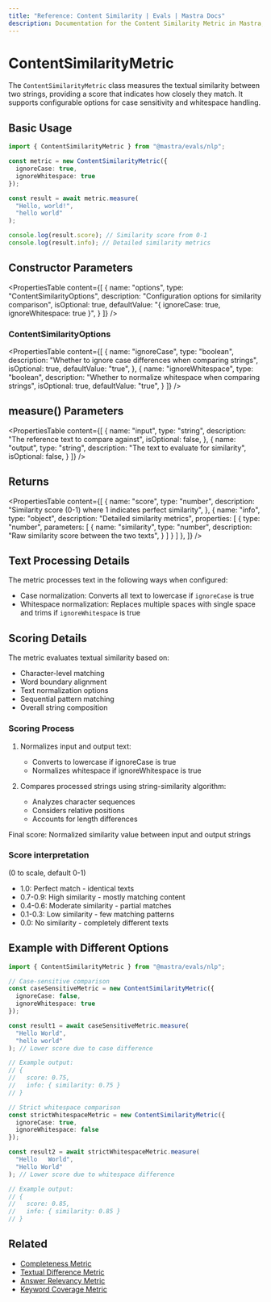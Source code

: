 ```yaml
---
title: "Reference: Content Similarity | Evals | Mastra Docs"
description: Documentation for the Content Similarity Metric in Mastra, which measures textual similarity between strings and provides a matching score.
---
```


# ContentSimilarityMetric

The `ContentSimilarityMetric` class measures the textual similarity between two strings, providing a score that indicates how closely they match. It supports configurable options for case sensitivity and whitespace handling.

## Basic Usage

```typescript
import { ContentSimilarityMetric } from "@mastra/evals/nlp";

const metric = new ContentSimilarityMetric({
  ignoreCase: true,
  ignoreWhitespace: true
});

const result = await metric.measure(
  "Hello, world!",
  "hello world"
);

console.log(result.score); // Similarity score from 0-1
console.log(result.info); // Detailed similarity metrics
```

## Constructor Parameters

<PropertiesTable
  content={[
    {
      name: "options",
      type: "ContentSimilarityOptions",
      description: "Configuration options for similarity comparison",
      isOptional: true,
      defaultValue: "{ ignoreCase: true, ignoreWhitespace: true }",
    }
  ]}
/>

### ContentSimilarityOptions

<PropertiesTable
  content={[
    {
      name: "ignoreCase",
      type: "boolean",
      description: "Whether to ignore case differences when comparing strings",
      isOptional: true,
      defaultValue: "true",
    },
    {
      name: "ignoreWhitespace",
      type: "boolean",
      description: "Whether to normalize whitespace when comparing strings",
      isOptional: true,
      defaultValue: "true",
    }
  ]}
/>

## measure() Parameters

<PropertiesTable
  content={[
    {
      name: "input",
      type: "string",
      description: "The reference text to compare against",
      isOptional: false,
    },
    {
      name: "output",
      type: "string",
      description: "The text to evaluate for similarity",
      isOptional: false,
    }
  ]}
/>

## Returns

<PropertiesTable
  content={[
    {
      name: "score",
      type: "number",
      description: "Similarity score (0-1) where 1 indicates perfect similarity",
    },
    {
      name: "info",
      type: "object",
      description: "Detailed similarity metrics",
      properties: [
        {
          type: "number",
          parameters: [
            {
              name: "similarity",
              type: "number",
              description: "Raw similarity score between the two texts",
            }
          ]
        }
      ]
    },
  ]}
/>

## Text Processing Details

The metric processes text in the following ways when configured:
- Case normalization: Converts all text to lowercase if `ignoreCase` is true
- Whitespace normalization: Replaces multiple spaces with single space and trims if `ignoreWhitespace` is true

## Scoring Details

The metric evaluates textual similarity based on:
- Character-level matching
- Word boundary alignment
- Text normalization options
- Sequential pattern matching
- Overall string composition

### Scoring Process

1. Normalizes input and output text:
   - Converts to lowercase if ignoreCase is true
   - Normalizes whitespace if ignoreWhitespace is true

2. Compares processed strings using string-similarity algorithm:
   - Analyzes character sequences
   - Considers relative positions
   - Accounts for length differences

Final score: Normalized similarity value between input and output strings

### Score interpretation
(0 to scale, default 0-1)
- 1.0: Perfect match - identical texts
- 0.7-0.9: High similarity - mostly matching content
- 0.4-0.6: Moderate similarity - partial matches
- 0.1-0.3: Low similarity - few matching patterns
- 0.0: No similarity - completely different texts

## Example with Different Options

```typescript
import { ContentSimilarityMetric } from "@mastra/evals/nlp";

// Case-sensitive comparison
const caseSensitiveMetric = new ContentSimilarityMetric({
  ignoreCase: false,
  ignoreWhitespace: true
});

const result1 = await caseSensitiveMetric.measure(
  "Hello World",
  "hello world"
); // Lower score due to case difference

// Example output:
// {
//   score: 0.75,
//   info: { similarity: 0.75 }
// }

// Strict whitespace comparison
const strictWhitespaceMetric = new ContentSimilarityMetric({
  ignoreCase: true,
  ignoreWhitespace: false
});

const result2 = await strictWhitespaceMetric.measure(
  "Hello   World",
  "Hello World"
); // Lower score due to whitespace difference

// Example output:
// {
//   score: 0.85,
//   info: { similarity: 0.85 }
// }
```

## Related

- [Completeness Metric](./completeness)
- [Textual Difference Metric](./textual-difference) 
- [Answer Relevancy Metric](./answer-relevancy)
- [Keyword Coverage Metric](./keyword-coverage)